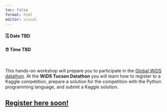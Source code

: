 ```yaml
---
toc: false
format: html
editor: visual
---
```


#### 🗓️ Date TBD

#### ⏰ Time TBD

\

This hands-on workshop will prepare you to participate in the [Global WiDS datathon](https://www.widsworldwide.org/learn/datathon/). At the **WiDS Tucson Datathon** you will learn how to register to a Kaggle competition, prepare a solution for the competition with the Python programming language, and submit a Kaggle solution.

::: callout-important
## [Register here soon!]()
:::
